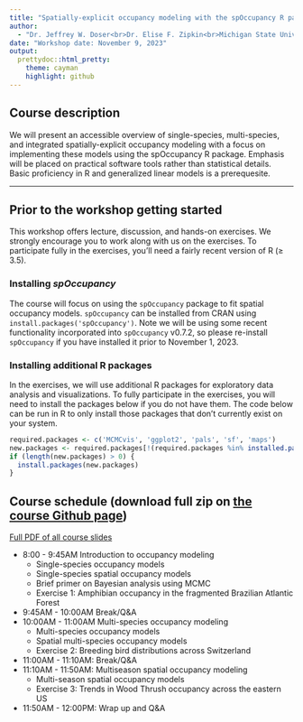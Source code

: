 ```yaml
---
title: "Spatially-explicit occupancy modeling with the spOccupancy R package"
author:
  - "Dr. Jeffrey W. Doser<br>Dr. Elise F. Zipkin<br>Michigan State University<br>The Wildlife Society Conference 2023"
date: "Workshop date: November 9, 2023"
output:
  prettydoc::html_pretty:
    theme: cayman
    highlight: github
---
```


## Course description

We will present an accessible overview of single-species, multi-species, and integrated spatially-explicit occupancy modeling with a focus on implementing these models using the spOccupancy R package. Emphasis will be placed on practical software tools rather than statistical details. Basic proficiency in R and generalized linear models is a prerequesite.

********
## Prior to the workshop getting started

This workshop offers lecture, discussion, and hands-on exercises. We strongly encourage you to work along with us on the exercises. To participate fully in the exercises, you'll need a fairly recent version of R ($\geqslant$ 3.5). 

### Installing *spOccupancy*

The course will focus on using the `spOccupancy` package to fit spatial occupancy models. `spOccupancy`
can be installed from CRAN using `install.packages('spOccupancy')`. Note we will be using some recent functionality incorporated into `spOccupancy` v0.7.2, so please re-install `spOccupancy` if you have installed it prior to November 1, 2023. 

### Installing additional R packages

In the exercises, we will use additional R packages for exploratory data analysis and visualizations. To fully participate in the exercises, you will need to install the packages below if you do not have them. The code below can be run in R to only install those packages that don't currently exist on your system.

```r
required.packages <- c('MCMCvis', 'ggplot2', 'pals', 'sf', 'maps')
new.packages <- required.packages[!(required.packages %in% installed.packages()[, 'Package'])]
if (length(new.packages) > 0) {
  install.packages(new.packages)
}
```


## Course schedule (download full zip on [the course Github page](https://github.com/doserjef/TWS23-spOccupancy))

[Full PDF of all course slides](https://github.com/doserjef/TWS23-spOccupancy/blob/main/lecture-slides.pdf)

* 8:00 - 9:45AM Introduction to occupancy modeling
  * Single-species occupancy models
  * Single-species spatial occupancy models
  * Brief primer on Bayesian analysis using MCMC
  * Exercise 1: Amphibian occupancy in the fragmented Brazilian Atlantic Forest
* 9:45AM - 10:00AM Break/Q&A
* 10:00AM - 11:00AM Multi-species occupancy modeling 
  * Multi-species occupancy models
  * Spatial multi-species occupancy models
  * Exercise 2: Breeding bird distributions across Switzerland
* 11:00AM - 11:10AM: Break/Q&A
* 11:10AM - 11:50AM: Multiseason spatial occupancy modeling
  * Multi-season spatial occupancy models
  * Exercise 3: Trends in Wood Thrush occupancy across the eastern US
* 11:50AM - 12:00PM: Wrap up and Q&A
